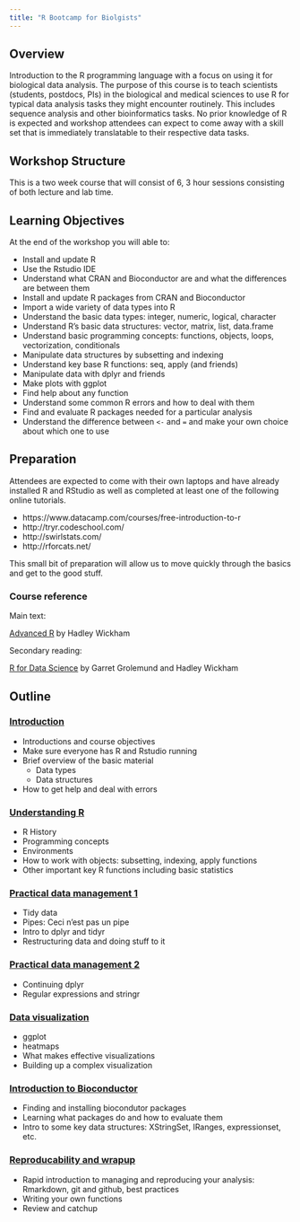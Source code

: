 ```yaml
---
title: "R Bootcamp for Biolgists"
---
```


## Overview

Introduction to the R programming language with a focus on using it for biological data analysis.  The purpose of this course is to teach scientists (students, postdocs, PIs) in the biological and medical sciences to use R for typical data analysis tasks they might encounter routinely.  This includes sequence analysis and other bioinformatics tasks.  No prior knowledge of R is expected and workshop attendees can expect to come away with a skill set that is immediately translatable to their respective data tasks.

## Workshop Structure

This is a two week course that will consist of 6, 3 hour sessions consisting of both lecture and lab time.


## Learning Objectives

At the end of the workshop you will able to:

* Install and update R
* Use the Rstudio IDE
* Understand what CRAN and Bioconductor are and what the differences are between them
* Install and update R packages from CRAN and Bioconductor
* Import a wide variety of data types into R
* Understand the basic data types: integer, numeric, logical, character
* Understand R's basic data structures: vector, matrix, list, data.frame
* Understand basic programming concepts: functions, objects, loops, vectorization, conditionals
* Manipulate data structures by subsetting and indexing
* Understand key base R functions: seq, apply (and friends)
* Manipulate data with dplyr and friends
* Make plots with ggplot
* Find help about any function
* Understand some common R errors and how to deal with them
* Find and evaluate R packages needed for a particular analysis
* Understand the difference between `<-` and `=` and make your own choice about which one to use



## Preparation

Attendees are expected to come with their own laptops and have already installed R and RStudio as well as completed at least one of the following online tutorials. 

 - https://www.datacamp.com/courses/free-introduction-to-r
 - http://tryr.codeschool.com/
 - http://swirlstats.com/
 - http://rforcats.net/

This small bit of preparation will allow us to move quickly through the basics and get to the good stuff.

### Course reference

Main text:  

[Advanced R](http://adv-r.had.co.nz/) by Hadley Wickham

Secondary reading:  

[R for Data Science](http://r4ds.had.co.nz/) by Garret Grolemund and Hadley Wickham


## Outline

### [Introduction](1_introduction.html)

* Introductions and course objectives
* Make sure everyone has R and Rstudio running
* Brief overview of the basic material
	- Data types
	- Data structures
* How to get help and deal with errors


### [Understanding R](2_understanding_R.html)

* R History
* Programming concepts
* Environments
* How to work with objects: subsetting, indexing, apply functions
* Other important key R functions including basic statistics


### [Practical data management 1](3_prac_data_management_1.html)

* Tidy data
* Pipes: Ceci n'est pas un pipe
* Intro to dplyr and tidyr
* Restructuring data and doing stuff to it

### [Practical data management 2](4_prac_data_management_2.html)

* Continuing dplyr
* Regular expressions and stringr


### [Data visualization](5_data_viz.html)

* ggplot
* heatmaps
* What makes effective visualizations
* Building up a complex visualization


### [Introduction to Bioconductor](6_intro_to_bioconductor.html)

* Finding and installing biocondutor packages
* Learning what packages do and how to evaluate them
* Intro to some key data structures: XStringSet, IRanges, expressionset, etc.


### [Reproducability and wrapup](7_wrapup.html)

* Rapid introduction to managing and reproducing your analysis: Rmarkdown, git and github, best practices
* Writing your own functions
* Review and catchup





